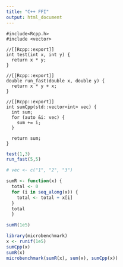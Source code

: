 ---
title: "C++ FFI"
output: html_document
---



```{Rcpp}
#include<Rcpp.h>
#include <vector>

//[[Rcpp::export]]
int test(int x, int y) {
  return x * y;
}

//[[Rcpp::export]]
double run_fast(double x, double y) {
  return x * y + x;
}

//[[Rcpp::export]]
int sumCpp(std::vector<int> vec) {
  int sum;
  for (auto &i: vec) {
    sum += i;
  }
  
  return sum;
}

```


```{r}
test(1,3)
run_fast(5,5)

# vec <- c("1", "2", "3")

sumR <- function(x) {
  total <- 0
  for (i in seq_along(x)) {
    total <- total + x[i]
  }
  total
  }

sumR(1e5)

library(microbenchmark)
x <- runif(1e5)
sumCpp(x)
sumR(x)
microbenchmark(sumR(x), sum(x), sumCpp(x))
```